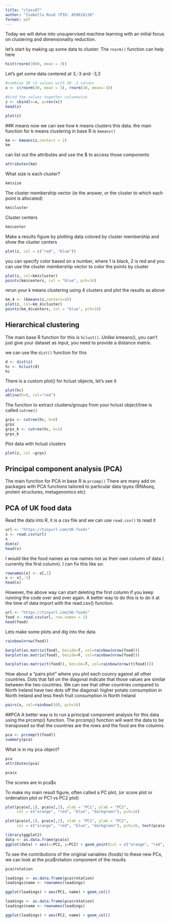 ```yaml
---
title: "class07"
author: "Isabella Ruud (PID: A59016138"
format: pdf
---
```


Today we will delve into unsupervised machine learning with an initial focus on clustering and dimensionality reduction.

let's start by making up some data to cluster:
The `rnorm()` function can help here

```r
hist(rnorm(3000, mean = 3))
```
Let's get some data centered at 3,-3 and -3,3

```r
#combine 30 +3 values with 30 -3 values 
x <- c(rnorm(30, mean = 3), rnorm(30, mean=-3))

#bind the values together columnwise
z <- cbind(x=x, y=rev(x))
head(z)

plot(z)
```


##K means
now we can see how k means clusters this data. the main function for k means clustering in base R is `kmeans()`

```r
km <- kmeans(z,centers = 2)
km
```

can list out the attributes and use the $ to access those components

```r
attributes(km)
```

What size is each cluster?

```r
km$size
```

The cluster membership vector (ie the answer, or the cluster to which each point is allocated)

```r
km$cluster
```

Cluster centers

```r
km$center
```

Make a results figure by plotting data colored by cluster membership and show the cluster centers

```r
plot(z, col = c("red", "blue"))
```

you can specify color based on a number, where 1 is black, 2 is red and you can use the cluster membership vector to color the points by cluster

```r
plot(z, col=km$cluster)
points(km$centers, col = "blue", pch=16)
```



rerun your k means clustering using 4 clusters and plot the results as above

```r
km_4 <- (kmeans(z,centers=4))
plot(z, col=km_4$cluster)
points(km_4$centers, col = "blue", pch=16)
```

## Hierarchical clustering

The main base R function for this is `hclust()`. Unlike kmeans(), you can't just give your dataset as input, you need to provide a distance matrix. 

we can use the `dist()` function for this

```r
d <- dist(z)
hc <- hclust(d)
hc
```

There is a custom plot() for hclust objects, let's see it

```r
plot(hc)
abline(h=8, col="red")
```
The function to extract clusters/groups from your hclust object/tree is called `cutree()`

```r
grps <- cutree(hc, h=8)
grps
grps_k <- cutree(hc, k=2)
grps_k
```

Plot data with hclust clusters

```r
plot(z, col =grps)
```

## Principal component analysis (PCA)

The main function for PCA in base R is `prcomp()` There are many add on packages with PCA functions tailored to particular data tpyes (RNAseq, protein structures, metagenomics etc)


## PCA of UK food data

Read the data into R, it is a csv file and we can use `read.csv()` to read it

```r
url <- "https://tinyurl.com/UK-foods"
x <- read.csv(url)
x
dim(x)
head(x)
```

I would like the food names as row names not as their own column of data ( currently the first column). I can fix this like so: 

```r
rownames(x) <- x[,1]
x <- x[,-1]
head(x)
```

However, the above way can start deleting the first column if you keep running the code over and over again. A better way to do this is to do it at the time of data import with the read.csv() function. 
```r
url <- "https://tinyurl.com/UK-foods"
food <- read.csv(url, row.names = 1)
head(food)
```

Lets make some plots and dig into the data

```r
rainbow(nrow(food))
```


```r
barplot(as.matrix(food), beside=T, col=rainbow(nrow(food)))
barplot(as.matrix(food), beside=F, col=rainbow(nrow(food)))
```

```r
barplot(as.matrix(t(food)), beside=T, col=rainbow(nrow(t(food))))
```

How about a "pairs plot" where you plot each counry against all other countries. Dots that fall on the diagonal indicate that those values are similar between the two countries. We can see that other countries compared to North Ireland have two dots off the diagonal: higher potato consumption in North Ireland and less fresh fruit consumption in North Ireland

```r
pairs(x, col=rainbow(10), pch=16)
```
##PCA
A better way is to run a principal component analysis for this data using the prcomp() function. The prcomp() function will want the data to be transposed so that the countries are the rows and the food are the columns

```r
pca <- prcomp(t(food))
summary(pca)
```

What is in my pca object?

```r
pca
attributes(pca)
```
```r
pca$x
```
The scores are in pca$x

To make my main result figure, often called a PC plot, (or score plot or ordenation plot or PC1 vs PC2 plot)

```r
plot(pca$x[,1], pca$x[,2], xlab = "PC1", ylab = "PC2",
     col = c("orange", "red", "blue", "darkgreen"), pch=16)
```

```r
plot(pca$x[,1], pca$x[,2], xlab = "PC1", ylab = "PC2",
     col = c("orange", "red", "blue", "darkgreen"), pch=16, text(pca$x[,1], pca$x[,2], colnames(x), col = c("orange", "red", "blue", "darkgreen")))
```


```r
library(ggplot2)
data <- as.data.frame(pca$x)
ggplot(data) + aes(x=PC1, y=PC2) + geom_point(col = c("orange", "red", "blue", "darkgreen"))
```
To see the contributions of the original variables (foods) to these new PCs, we can look at the pca$rotation component of the results

```r
pca$rotation
```

```r
loadings <- as.data.frame(pca$rotation)
loadings$name <- rownames(loadings)

ggplot(loadings) + aes(PC1, name) + geom_col()

```

```r
loadings <- as.data.frame(pca$rotation)
loadings$name <- rownames(loadings)

ggplot(loadings) + aes(PC2, name) + geom_col()
```















